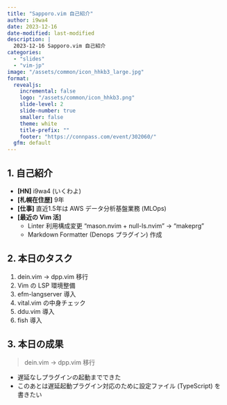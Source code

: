 ```yaml
---
title: "Sapporo.vim 自己紹介"
author: i9wa4
date: 2023-12-16
date-modified: last-modified
description: |
  2023-12-16 Sapporo.vim 自己紹介
categories:
  - "slides"
  - "vim-jp"
image: "/assets/common/icon_hhkb3_large.jpg"
format:
  revealjs:
    incremental: false
    logo: "/assets/common/icon_hhkb3.png"
    slide-level: 2
    slide-number: true
    smaller: false
    theme: white
    title-prefix: ""
    footer: "https://connpass.com/event/302060/"
  gfm: default
---
```


## 1. 自己紹介

- **[HN]** i9wa4 (いくわよ)
- **[札幌在住歴]** 9年
- **[仕事]** 直近1.5年は AWS データ分析基盤業務 (MLOps)
- **[最近の Vim 活]**
    - Linter 利用構成変更 "mason.nvim + null-ls.nvim" -> "makeprg"
    - Markdown Formatter (Denops プラグイン) 作成

## 2. 本日のタスク

1. dein.vim -> dpp.vim 移行
1. Vim の LSP 環境整備
1. efm-langserver 導入
1. vital.vim の中身チェック
1. ddu.vim 導入
1. fish 導入

## 3. 本日の成果

> dein.vim -> dpp.vim 移行

- 遅延なしプラグインの起動までできた
- このあとは遅延起動プラグイン対応のために設定ファイル (TypeScript) を書きたい
